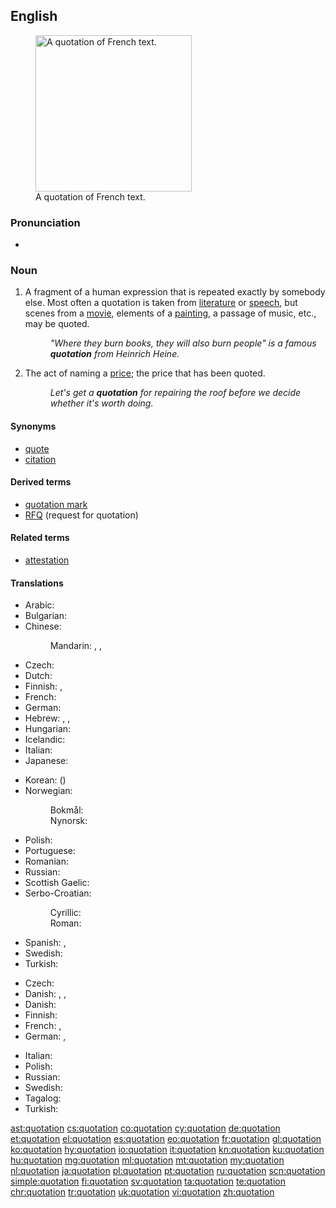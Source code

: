 {{selfref|For Wiktionary's use of quotations, see [[Wiktionary:Quotations]]}}
==English==
{{wikipedia}}
[[Image:Citation2.jpg|thumb|250px|A quotation of French text.]]

===Pronunciation===
* {{audio|en-us-quotation.ogg|Audio (US)|lang=en}}
*: {{rhymes|eɪʃən|lang=en}}

===Noun===
{{en-noun}}

# A fragment of a human expression that is repeated exactly by somebody else. Most often a quotation is taken from [[literature]] or [[speech]], but scenes from a [[movie]], elements of a [[painting]], a passage of music, etc., may be quoted.
#: ''"Where they burn books, they will also burn people" is a famous '''quotation''' from Heinrich Heine.''
# The act of naming a [[price]]; the price that has been quoted.
#: ''Let's get a '''quotation''' for repairing the roof before we decide whether it's worth doing.''

====Synonyms====
* [[quote]]
* [[citation]]

====Derived terms====
* [[quotation mark]]
* [[RFQ]] (request for quotation)

====Related terms====
* [[attestation]]

====Translations====
{{trans-top|fragment of a human expression}}
* Arabic: {{t|ar|اِقْتِبَاس|m}}
* Bulgarian: {{t+|bg|цитат|m|tr=citát}}
* Chinese:
*: Mandarin: {{t+|cmn|引用|tr=yǐnyòng|sc=Hani}}, {{t|cmn|引語|sc=Hani}}, {{t+|cmn|引语|tr=yǐnyǔ|sc=Hani}}
* Czech: {{t+|cs|citát|m}}
* Dutch: {{t+|nl|citaat|n}}
* Finnish: {{t+|fi|sitaatti|n}}, {{t+|fi|lainaus}}
* French: {{t+|fr|citation|f}}
* German: {{t+|de|Zitat|n}}
* Hebrew: {{t+|he|צִטּוּט|f|tr=tsitut|sc=Hebr}}, {{t|he|מוּבָאָה|f|tr=muvah|sc=Hebr}}, {{t|he|צִיטָטָה|f|tr=tsitata|sc=Hebr}}
* Hungarian: {{t+|hu|idézet}}
* Icelandic: {{t+|is|tilvitnun|f}}
* Italian: {{t+|it|citazione|f}}
* Japanese: {{t+|ja|引用|tr=いんよう, in'yō|sc=Jpan}}
{{trans-mid}}
* Korean: {{t+|ko|인용|tr=in-yong|sc=Kore}} ({{t+|ko|引用|sc=Kore}})
* Norwegian: 
*: Bokmål: {{t+|nb|sitat|n}}
*: Nynorsk: {{t|nn|sitat|n}}
* Polish: {{t+|pl|cytat|m-in}}
* Portuguese: {{t+|pt|citação|f}}
* Romanian: {{t+|ro|citat|n}}
* Russian: {{t+|ru|цита́та|f}}
* Scottish Gaelic: {{t|gd|às-aithris|f}}
* Serbo-Croatian:
*: Cyrillic: {{t|sh|цитат|m}}
*: Roman: {{t+|sh|citat|m}}
* Spanish: {{t+|es|cita|f}}, {{t+|es|citación|f}}
* Swedish: {{t+|sv|citat|n}}
* Turkish: {{t+|tr|alıntı}}
{{trans-bottom}}

{{trans-top|act of naming a price; price that has been quoted}}
* Czech: {{t|cs|kótace|f}}
* Danish: {{t|da|citation|c}}, {{t|da|citering|c}}, {{t|da|citering|c}}
* Danish: {{t|da|citation|c}}
* Finnish: {{t+|fi|tarjous}}
* French: {{t+|fr|devis|m}}, {{t+|fr|cotation|f}}
* German: {{t+|de|Angebot|n}}, {{t|de|Preisangebot|n}}
{{trans-mid}}
* Italian: {{t+|it|preventivo|m}}
* Polish: {{t|pl|wycena|f}}
* Russian: {{t+|ru|предложе́ние|n}} {{qualifier|цены́}}
* Swedish: {{t+|sv|offert|c}}
* Tagalog: {{t|tl|saturing}}
* Turkish: {{t|tr|geçerli fiyat}}
{{trans-bottom}}

[[ast:quotation]]
[[cs:quotation]]
[[co:quotation]]
[[cy:quotation]]
[[de:quotation]]
[[et:quotation]]
[[el:quotation]]
[[es:quotation]]
[[eo:quotation]]
[[fr:quotation]]
[[gl:quotation]]
[[ko:quotation]]
[[hy:quotation]]
[[io:quotation]]
[[it:quotation]]
[[kn:quotation]]
[[ku:quotation]]
[[hu:quotation]]
[[mg:quotation]]
[[ml:quotation]]
[[mt:quotation]]
[[my:quotation]]
[[nl:quotation]]
[[ja:quotation]]
[[pl:quotation]]
[[pt:quotation]]
[[ru:quotation]]
[[scn:quotation]]
[[simple:quotation]]
[[fi:quotation]]
[[sv:quotation]]
[[ta:quotation]]
[[te:quotation]]
[[chr:quotation]]
[[tr:quotation]]
[[uk:quotation]]
[[vi:quotation]]
[[zh:quotation]]